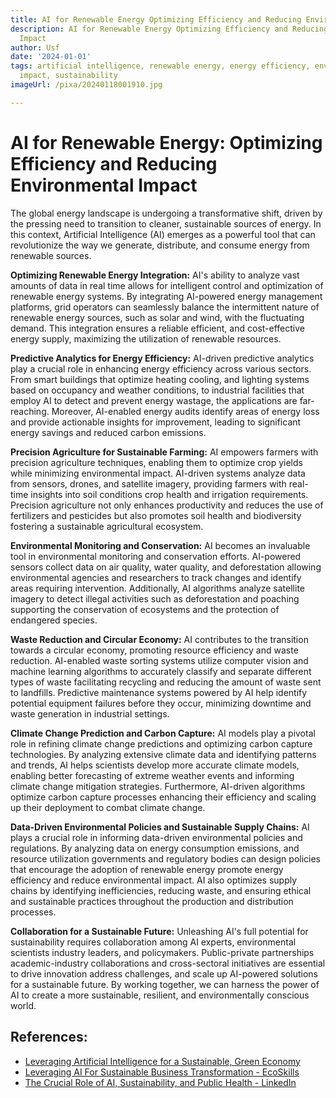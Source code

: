 ```yaml
---
title: AI for Renewable Energy Optimizing Efficiency and Reducing Environmental Impact
description: AI for Renewable Energy Optimizing Efficiency and Reducing Environmental
  Impact
author: Usf
date: '2024-01-01'
tags: artificial intelligence, renewable energy, energy efficiency, environmental
  impact, sustainability
imageUrl: /pixa/20240118001910.jpg

---
```

# AI for Renewable Energy: Optimizing Efficiency and Reducing Environmental  Impact

The global  energy landscape is undergoing a transformative shift, driven by the pressing need to  transition to cleaner, sustainable sources of  energy. In this context,  Artificial Intelligence  (AI) emerges  as a powerful tool that can revolutionize the way we generate, distribute, and  consume  energy from renewable sources.

**Optimizing Renewable Energy Integration:**
AI's ability to analyze  vast amounts of data in real  time allows for intelligent control and optimization of renewable energy systems. By  integrating AI-powered energy management platforms, grid operators can seamlessly  balance the intermittent nature of renewable  energy sources, such as solar and wind,  with the fluctuating demand. This integration ensures a reliable efficient, and cost-effective  energy supply, maximizing the utilization of renewable resources.

**Predictive Analytics for Energy Efficiency:**
AI-driven predictive analytics play a crucial role in enhancing energy efficiency across various sectors. From smart buildings that optimize heating cooling, and lighting systems based on occupancy  and weather conditions, to industrial facilities that employ AI to detect and prevent  energy wastage, the applications are far-reaching. Moreover, AI-enabled energy audits identify areas of energy loss and provide actionable insights for improvement, leading to significant energy savings and reduced carbon emissions.

**Precision Agriculture for Sustainable Farming:**
AI empowers farmers with precision agriculture techniques,  enabling  them to optimize crop yields while minimizing environmental impact. AI-driven systems analyze data from sensors, drones, and satellite  imagery, providing farmers  with real-time  insights into soil  conditions crop health and irrigation  requirements. Precision agriculture not only enhances productivity and  reduces the use of fertilizers and pesticides but also promotes soil  health  and biodiversity fostering a sustainable agricultural ecosystem.

**Environmental Monitoring and Conservation:**
AI becomes an invaluable tool in environmental monitoring and conservation efforts. AI-powered sensors collect data on air quality, water quality, and deforestation allowing environmental agencies and researchers to track changes and identify areas requiring intervention. Additionally,  AI algorithms analyze satellite imagery to  detect illegal activities such as deforestation and poaching supporting the conservation of ecosystems and the protection of endangered species.

**Waste  Reduction and Circular Economy:**
AI contributes to  the transition  towards a circular economy, promoting resource efficiency and  waste reduction. AI-enabled waste sorting systems utilize computer vision and machine  learning algorithms to  accurately classify and separate  different types of waste facilitating recycling and  reducing the amount of waste sent to landfills. Predictive maintenance systems powered by AI help identify potential equipment failures before they occur, minimizing downtime and waste generation in industrial settings.

**Climate Change Prediction and Carbon Capture:**
AI models play a pivotal role in refining climate  change  predictions and optimizing carbon capture technologies. By analyzing extensive  climate data and identifying  patterns and trends, AI  helps scientists develop more accurate climate models, enabling better forecasting of extreme  weather events and informing climate change mitigation strategies. Furthermore, AI-driven algorithms optimize carbon capture processes enhancing their efficiency and scaling up their  deployment to  combat climate change.

**Data-Driven Environmental Policies and Sustainable Supply Chains:**
AI plays a crucial role in informing data-driven environmental policies  and regulations. By analyzing data on  energy consumption emissions, and resource utilization  governments and regulatory bodies can design policies that encourage the adoption of renewable energy promote  energy efficiency and reduce environmental  impact. AI also optimizes supply chains by identifying inefficiencies,  reducing  waste, and ensuring ethical and sustainable practices throughout the production  and distribution processes.

**Collaboration for a Sustainable Future:**
Unleashing AI's full potential  for sustainability requires collaboration among AI experts, environmental  scientists  industry leaders, and  policymakers. Public-private partnerships academic-industry collaborations and cross-sectoral initiatives  are essential to drive innovation address challenges,  and scale up AI-powered solutions for a sustainable future. By working together, we can harness the power of AI to create a more sustainable, resilient, and environmentally conscious world.

## References:
- [Leveraging Artificial Intelligence for a Sustainable, Green Economy](https://www.linkedin.com/pulse/leveraging-artificial-intelligence-sustainable-green-economy-babin)
- [Leveraging AI For Sustainable Business Transformation - EcoSkills](https://ecoskills.academy/leveraging-ai-for-sustainable-transformation/)
- [The Crucial Role of AI, Sustainability, and Public Health - LinkedIn](https://www.linkedin.com/pulse/driving-toward-greener-smarter-automobile-industry-ai-smriti-1hd4c)
